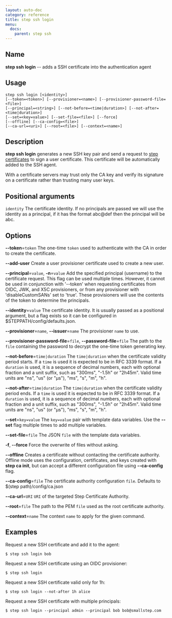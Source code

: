 ```yaml
---
layout: auto-doc
category: reference
title: step ssh login
menu:
  docs:
    parent: step ssh
---
```


## Name
**step ssh login** -- adds a SSH certificate into the authentication agent

## Usage

```raw
step ssh login [<identity>]
[--token=<token>] [--provisioner=<name>] [--provisioner-password-file=<file>]
[--principal=<string>] [--not-before=<time|duration>] [--not-after=<time|duration>]
[--set=<key=value>] [--set-file=<file>] [--force]
[--offline] [--ca-config=<file>]
[--ca-url=<uri>] [--root=<file>] [--context=<name>]
```

## Description

**step ssh login** generates a new SSH key pair and send a request to [step
certificates](https://github.com/smallstep/certificates) to sign a user
certificate. This certificate will be automatically added to the SSH agent.

With a certificate servers may trust only the CA key and verify its signature on
a certificate rather than trusting many user keys.

## Positional arguments

`identity`
The certificate identity. If no principals are passed we will use
the identity as a principal, if it has the format abc@def then the
principal will be abc.

## Options


**--token**=`token`
The one-time `token` used to authenticate with the CA in order to create the
certificate.

**--add-user**
Create a user provisioner certificate used to create a new user.

**--principal**=`value`, **-n**=`value`
Add the specified principal (username) to the certificate request.
      This flag can be used multiple times. However, it cannot be used in conjunction
      with '--token' when requesting certificates from OIDC, JWK, and X5C provisioners, or
      from any provisioner with 'disableCustomSANs' set to 'true'. These provisioners will
      use the contents of the token to determine the principals.

**--identity**=`value`
The certificate identity. It is usually passed as a positional argument, but a
flag exists so it can be configured in $STEPPATH/config/defaults.json.

**--provisioner**=`name`, **--issuer**=`name`
The provisioner `name` to use.

**--provisioner-password-file**=`file`, **--password-file**=`file`
The path to the `file` containing the password to decrypt the one-time token
generating key.

**--not-before**=`time|duration`
The `time|duration` when the certificate validity period starts. If a `time` is
used it is expected to be in RFC 3339 format. If a `duration` is used, it is a
sequence of decimal numbers, each with optional fraction and a unit suffix, such
as "300ms", "-1.5h" or "2h45m". Valid time units are "ns", "us" (or "µs"), "ms",
"s", "m", "h".

**--not-after**=`time|duration`
The `time|duration` when the certificate validity period ends. If a `time` is
used it is expected to be in RFC 3339 format. If a `duration` is used, it is a
sequence of decimal numbers, each with optional fraction and a unit suffix, such
as "300ms", "-1.5h" or "2h45m". Valid time units are "ns", "us" (or "µs"), "ms",
"s", "m", "h".

**--set**=`key=value`
The `key=value` pair with template data variables. Use the **--set** flag multiple times to add multiple variables.

**--set-file**=`file`
The JSON `file` with the template data variables.

**-f**, **--force**
Force the overwrite of files without asking.

**--offline**
Creates a certificate without contacting the certificate authority. Offline mode
uses the configuration, certificates, and keys created with **step ca init**,
but can accept a different configuration file using **--ca-config** flag.

**--ca-config**=`file`
The certificate authority configuration `file`. Defaults to
$(step path)/config/ca.json

**--ca-url**=`URI`
`URI` of the targeted Step Certificate Authority.

**--root**=`file`
The path to the PEM `file` used as the root certificate authority.

**--context**=`name`
The context `name` to apply for the given command.

## Examples

Request a new SSH certificate and add it to the agent:
```shell
$ step ssh login bob
```

Request a new SSH certificate using an OIDC provisioner:
```shell
$ step ssh login
```

Request a new SSH certificate valid only for 1h:
```shell
$ step ssh login --not-after 1h alice
```

Request a new SSH certificate with multiple principals:
```shell
$ step ssh login --principal admin --principal bob bob@smallstep.com
```

